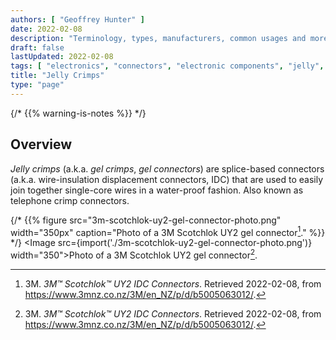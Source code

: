 ```yaml
---
authors: [ "Geoffrey Hunter" ]
date: 2022-02-08
description: "Terminology, types, manufacturers, common usages and more info on jelly crimps."
draft: false
lastUpdated: 2022-02-08
tags: [ "electronics", "connectors", "electronic components", "jelly", "gel", "crimps", "IDC", "wire", "insulation", "displacement", "telephone", "3M", "UY2", "Scotchlok" ]
title: "Jelly Crimps"
type: "page"
---
```



{/* {{% warning-is-notes %}} */}
<WarningIsNotes />

## Overview

_Jelly crimps_ (a.k.a. _gel crimps_, _gel connectors_) are splice-based connectors (a.k.a. wire-insulation displacement connectors, IDC) that are used to easily join together single-core wires in a water-proof fashion. Also known as telephone crimp connectors.

{/* {{% figure src="3m-scotchlok-uy2-gel-connector-photo.png" width="350px" caption="Photo of a 3M Scotchlok UY2 gel connector[^bib-3m-scotchlok-uy2]." %}} */}
<Image src={import('./3m-scotchlok-uy2-gel-connector-photo.png')} width="350">Photo of a 3M Scotchlok UY2 gel connector[^bib-3m-scotchlok-uy2].</Image>

[^bib-3m-scotchlok-uy2]:  3M. _3M™ Scotchlok™ UY2 IDC Connectors_. Retrieved 2022-02-08, from https://www.3mnz.co.nz/3M/en_NZ/p/d/b5005063012/.
